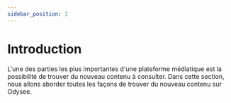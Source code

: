 ---
sidebar_position: 1
---

# Introduction

L'une des parties les plus importantes d'une plateforme médiatique est la possibilité de trouver du nouveau contenu à consulter. Dans cette section, nous allons aborder toutes les façons de trouver du nouveau contenu sur Odysee.
